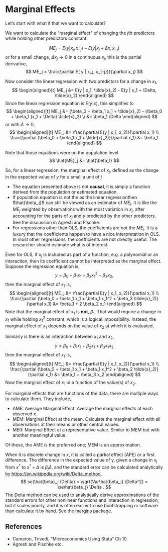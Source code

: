 # Marginal Effects

Let's start with what it that we want to calculate? 

We want to calculate the "marginal effect" of changing the $j$th predictors while holding other predictors constant.

$$
ME_j =  E( y | x_j, x_{-j}) - E( y | x_j + \Delta x, x_{-j})
$$
or for a small change, $\Delta x_j \to 0$ in a continuous $x_j$, this is the partial derivative,
$$
ME_j =  \frac{\partial E( y | x_j, x_{-j})}{\partial x_j}
$$

Now consider the linear regression with two predictors for a change in $x_1$,
$$
\begin{aligned}[t]
ME_j &=  E(y | x_1, \tilde{x}_2) - E(y | x_1 + \Delta, \tilde{x}_2)
\end{aligned}
$$
Since the linear regression equation is $E(y | x)$, this simplifies to 
$$
\begin{aligned}[t]
ME_j &=  (\beta_0 + \beta_1 x_1 + \tilde{x}_2) - (\beta_0 + \beta_1 (x_1 + \Delta) \tilde{x}_2) \\
&= \beta_1 \Delta
\end{aligned}
$$
or with $\Delta \to 0$,
$$
\begin{aligned}[t]
ME_j &=  \frac{\partial E(y | x_1, x_2)}{\partial x_1} \\
\frac{\partial (\beta_0 + \beta_1 x_1 + \tilde{x}_2)}{\partial x_1}
&= \beta_1
\end{aligned}
$$

Note that those equations were on the population level
$$
\hat{ME}_j &= \hat{\beta_1}
$$

So, for a linear regression, the marginal effect of $x_j$, defined as the change in the expected value of $y$ for a small a unit of $j$

- The equation presented above is not **causal**, it is simply a function derived from the population or estimated equation.
- If population equation is not the as the linear regressionthen $\hat{\beta_j}$ can still be viewed as an estimator of $ME_j$. It is like the $ME_j$ weighted by observations with the most variation in $x_j$, after accounting for the parts of $x_j$ and $y$ predicted by the other predictors. See the discussion in Agresti and Pischke.
- For regressions other than OLS, the coefficients are not the $ME_j$. It is  a luxury that the coefficients happen to have a nice interpretation in OLS. In most other regressions, the coefficients are not directly useful. The researcher should estimate what is of interest.


Even for OLS, if $x_j$ is included as part of a function, e.g. a polynomial or an interaction, then its coefficient cannot be interpreted as the marginal effect.
Suppose the regression equation is,
$$
y = \beta_0 + \beta_1 x_1 + \beta_2 x_1^2 + \beta_3 x_2,
$$
then the marginal effect of $x_1$ is,
$$
\begin{aligned}[t]
ME_j &=  \frac{\partial E(y | x_1, x_2)}{\partial x_1} \\
\frac{\partial (\beta_0 + \beta_1 x_1 + \beta_1 x_1^2 +  \beta_3 \tilde{x}_2)}{\partial x_1}
&= \beta_1 + 2 \beta_2 x_1
\end{aligned}
$$
Note that the marginal effect of $x_1$ is **not**, $\beta_1$. 
That would require a change in $x_1$ while holding $x_1 ^ 2$ constant, which is a logical impossibility.
Instead, the marginal effect of $x_1$ depends on the value of $x_2$ at which it is evaluated.

Similarly is there is an interaction between $x_1$ and $x_2$,
$$
y = \beta_0 + \beta_1 x_1 + \beta_2 x_1 + \beta_3 x_1 x_2
$$
then the marginal effect of $x_1$ is,
$$
\begin{aligned}[t]
ME_j &=  \frac{\partial E(y | x_1, x_2)}{\partial x_1} \\
\frac{\partial (\beta_0 + \beta_1 x_1 + \beta_1 x_1^2 +  \beta_2 \tilde{x}_2)}{\partial x_1}
&= \beta_1 + \beta_3 x_2
\end{aligned}
$$
Now the marginal effect of $x_1$ id a function of the value(s) of $x_2$.


For marginal effects that are functions of the data, there are multiple ways to calculate them. They include,

- AME: Average Marginal Effect. Average the marginal effects at each observed $x$.
- MEM: Marginal Effect at the mean. Calculate the marginal effect with all observations at their means or other central values.
- MER: Marginal Effect at a representative value. Similar to MEM but with another meaningful value.

Of these, the AME is the preferred one; MEM is an approximation.


When it is discrete change in $x$, it is called a partial effect (APE) or a first difference.
The difference in the expected value of y, given a change in $x_j$ from $x^*$ to $x^* + \Delta$ is $\beta_j \Delta$, and the standard error can be calculated analytically by [https://en.wikipedia.org/wiki/Delta_method](https://en.wikipedia.org/wiki/Delta_method),
$$
se(\hat{beta}_j \Detlta) = \sqrt{Var\hat{beta_j} \Delta^2} = \se\hat{beta_j} \Delta .
$$
The Delta method can be used to analytically derive approximations of the standard errors for other nonlinear functions and interaction in regression, but it scales poorly, and it is often easier to use bootstrapping or software than calculate it by hand. See the [margins](https://github.com/leeper/margins) package.


## References

- Cameron, Trivedi, "Microeconomics Using Stata" Ch 10.
- Agresti and Pischke etc.
